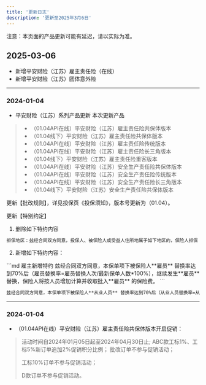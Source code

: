 ```yaml
---
title: '更新日志'
description: '更新至2025年3月6日'
---
```


<Note>
  注意：本页面的产品更新可能有延迟，请以实际为准。
</Note>

## 2025-03-06

- 新增平安财险（江苏）雇主责任险（在线）
- 新增平安财险（江苏）团体意外险








---

### 2024-01-04
- 平安财险（江苏）系列产品更新
本次更新产品

> - （01.04API在线）平安财险（江苏）雇主责任险共保体版本
> - （01.04线下）平安财险（江苏）雇主责任险共保体版本
> - （01.04API在线）平安财险（江苏）雇主责任险传统版本
> - （01.04API在线）平安财险（江苏）雇主责任险长三角版本
> - （01.04线下）平安财险（江苏）雇主责任险重客版本
> - （01.04API在线）平安财险（江苏）安全生产责任险共保体版本
> - （01.04API在线）平安财险（江苏）安全生产责任险传统版本
> - （01.04API在线）平安财险（江苏）安全生产责任险长三角版本
> - （01.04线下）平安财险（江苏）安全生产责任险共保体版本

更新【批改规则】，详见投保页《投保须知》，版本号更新为（01.04）。

更新【特别约定】
1. 删除如下特约内容
```md
拒保地区：兹经合同双方同意，投保人、被保险人或受益人住所地属于如下地区的，保险人拒保：北京市平谷区、密云区、怀柔区；河北省；天津市；辽宁省铁岭市；山东省禹城、莱州市、滨州市、德州市、临沂市；河南省信阳市、焦作市、新乡市、郏县；四川省宜宾市、雅安市；吉林省四平市；福建省南平市；湖北省黄冈市。
```
2. 新增如下特约内容：
<CodeGroup>
```md 雇主新增特约
兹经合同双方同意，本保单项下被保险人**雇员** 替换率达到70%后（雇员替换率=雇员替换人次/最新保单人数*100%），继续发生**雇员** 替换，保险人将按人员增加计算并收取批入**雇员** 的保险费。
```

```md 安责新增特约
兹经合同双方同意，本保单项下被保险人**从业人员** 替换率达到70%后（从业人员替换率=从业人员替换人次/最新保单人数*100%），继续发生**从业人员** 替换，保险人将按人员增加计算并收取批入**从业人员** 的保险费。
```
</CodeGroup>

---

### 2024-01-04
- （01.04API在线）平安财险（江苏）雇主责任险共保体版本开启促销：
> 活动时间自2024年01月05日起至2024年04月30日止;
> ABC款工标1%、工标5%新订单追加2%促销积分比例；
> 批改订单不参与促销活动；
> 
> 工标10%订单不参与促销活动；
> 
> D款订单不参与促销活动。